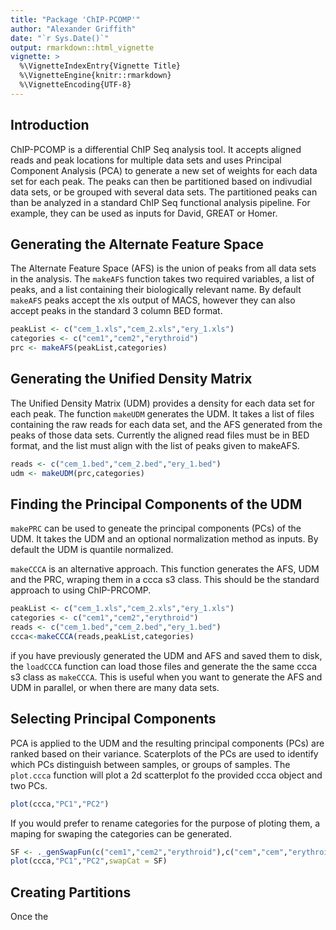 ```yaml
---
title: "Package 'ChIP-PCOMP'"
author: "Alexander Griffith"
date: "`r Sys.Date()`"
output: rmarkdown::html_vignette
vignette: >
  %\VignetteIndexEntry{Vignette Title}
  %\VignetteEngine{knitr::rmarkdown}
  %\VignetteEncoding{UTF-8}
---
```


## Introduction
ChIP-PCOMP is a differential ChIP Seq analysis tool. It accepts aligned reads and peak locations for multiple data sets and uses Principal Component Analysis (PCA) to generate a new set of weights for each data set for each peak. The peaks can then be partitioned based on indivudial data sets, or be grouped with several data sets. The partitioned peaks can than be analyzed in a standard ChIP Seq functional analysis pipeline. For example, they can be used as inputs for David, GREAT or Homer.


## Generating the Alternate Feature Space
The Alternate Feature Space (AFS) is the union of peaks from all data sets in the analysis. The `makeAFS` function takes two required variables, a list of peaks, and a list containing their biologically relevant name. By default `makeAFS` peaks accept the xls output of MACS, however they can also accept peaks in the standard 3 column BED format.

``` r
peakList <- c("cem_1.xls","cem_2.xls","ery_1.xls")
categories <- c("cem1","cem2","erythroid")
prc <- makeAFS(peakList,categories)
```

## Generating the Unified Density Matrix
The Unified Density Matrix (UDM) provides a density for each data set for each peak. The function `makeUDM` generates the UDM. It takes a list of files containing the raw reads for each data set, and the AFS generated from the peaks of those data sets. Currently the aligned read files must be in BED format, and the list must align with the list of peaks given to makeAFS.

``` r
reads <- c("cem_1.bed","cem_2.bed","ery_1.bed")
udm <- makeUDM(prc,categories)
```

## Finding the Principal Components of the UDM
`makePRC` can be used to geneate the principal components (PCs) of the UDM. It takes the UDM and an optional normalization method as inputs. By default the UDM is quantile normalized.

`makeCCCA` is an alternative approach. This function generates the AFS, UDM and the PRC, wraping them in a ccca s3 class. This should be the standard approach to using ChIP-PRCOMP.

```r
peakList <- c("cem_1.xls","cem_2.xls","ery_1.xls")
categories <- c("cem1","cem2","erythroid")
reads <- c("cem_1.bed","cem_2.bed","ery_1.bed")
ccca<-makeCCCA(reads,peakList,categories)
```

if you have previously generated the UDM and AFS and saved them to disk, the `loadCCCA` function can load those files and generate the the same ccca s3 class as `makeCCCA`. This is useful when you want to generate the AFS and UDM in parallel, or when there are many data sets.


## Selecting Principal Components
PCA is applied to the UDM and the resulting principal components (PCs) are ranked based on their variance. Scaterplots of the PCs are used to identify which PCs distinguish between samples, or groups of samples. The `plot.ccca` function will plot a 2d scatterplot fo the provided ccca object and two PCs.

``` r
plot(ccca,"PC1","PC2")
```

If you would prefer to rename categories for the purpose of ploting them, a maping for swaping the categories can be generated.

```r
SF <- ._genSwapFun(c("cem1","cem2","erythroid"),c("cem","cem","erythroid"))
plot(ccca,"PC1","PC2",swapCat = SF)
```

## Creating Partitions
Once the